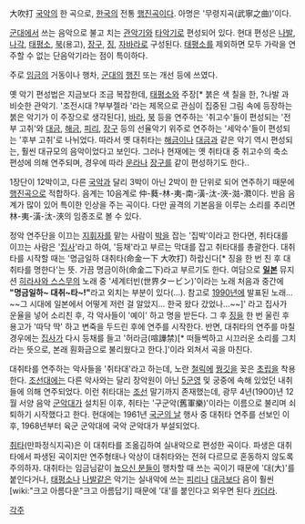 大吹打
[[국악]]의 한 곡으로, [[한국]]의 전통 [[행진곡]]이다. 아명은 '무령지곡(武寧之曲)'이다. 

[[군대]]에서 쓰는 음악으로 불고 치는 [[관악기]]와 [[타악기]]로 편성되어 있다. 현대 편성은 [[나발]], [[나각]], [[태평소]], [[북]](용고), [[장구]], [[징]], [[자바라]]로 구성된다. [[태평소]]를 제외하면 모두 가락을 연주할 수 없는 단음악기라는 점이 특이하다.

주로 [[임금]]의 거동이나 행차, [[군대]]의 [[행진]] 또는 개선 등에 쓰였다.

옛 악기 편성법은 지금보다 조금 복잡한데, [[태평소]]와 주장[* 붉은 색 칠을 한, ?나발 과 비슷한 관악기. '조전시대 ?부부젤라 '라는 제목으로 관심이 집중된 그림 속에 등장하는 붉은 악기가 이 주장으로 생각된다], [[바라]], [[북]] 등을 연주하는 '취고수'들이 편성되는 '전부 고취'와 [[대금]], [[해금]], [[피리]], [[장구]] 등의 선율악기 위주로 연주하는 '세악수'들이 편성되는 '후부 고취'로 나뉘었다. 따라서 옛 대취타는 [[해금]]이나 [[대금]]과 같은 악기 역시 편성되는, 훨씬 대규모의 음악이었다고 보인다. 그러나 현재에는 옛 취타대 중 취고수의 축소 편성에 의해 연주되며, 경우에 따라 [[운라]]나 [[장구]]를 같이 편성하기도 한다..

1장단이 12박이고, 다른 [[국악]]과 달리 3박이 아닌 2박이 한 단위로 되어 연주하기 때문에 [[행진곡]]으로 적합하다. 음계는 10음계로 仲-蕤-林-夷-南-潢-汰-浹-㴌-㶋이다. 반음 음계가 많이 있어 특이한 인상을 주는 곡이다. 다만 골격의 기본음을 이루는 소리를 추리면 林-夷-潢-汰-浹의 임종조로 볼 수 있다.

정악 연주단을 이끄는 [[지휘자]]를 맡는 사람이 [[박]]을 잡는 '집박'이라고 한다면, 취타대를 이끄는 사람은 '[[집사]]'라고 하여, '등채'라고 부르는 막대를 잡고 취타대를 총괄한다. 대취타를 시작할 때는 '명금일하 대취타(命金一下 大吹打) 하랍신다[* 징을 한 번 친 후 대취타를 명한다'는 뜻. 가끔 명금이하(命金二下)라고 부르기도 한다. 여담으로 '''[[일본]]''' 뮤지션 [[히라사와 스스무]]의 노래 중 '세계터빈(世界タービン)'이라는 노래 처음과 중간에 '''"명금일하~ 대취~타~!"'''라고 외치는 부분이 있다(…). 참고로 [[1990년]]에 발표된 노래… ~~그 시대에 일본에서 어떻게 저런 걸 알았지… 한국 왔다 갔었나…~~]' 라고 집사가 운율을 넣어 소리친 후, 각 악사들이 '예이' 하고 명을 받든다. 그 후 [[징]]을 한 번 울린 후 용고가 '따닥 딱' 하고 변죽을 두드린 후에 연주를 시작한다. 반면, 대취타의 연주를 마칠 경우에는 [[집사]]가 다시 등채를 들고 '허라금(喧譁禁)[* 떠들썩하고 시끄러운 소리를 그치라는 뜻으로, 본래 훤화금으로 불리웠다고 한다.]'이라 외쳐서 곡을 마친다.

대취타를 연주하는 악사들을 '취타대'라고 하는데, 노란 [[철릭]]에 [[꿩]]깃을 꽂은 [[초립]]을 착용한다. [[조선]]대에는 다른 악사와는 달리 장악원이 아닌 [[5군영]] 및 궁중에 속해 있었던 내취들에 의해 연주되었다. 이런 취타대는 [[조선]] 말기까지 존재했는데, 광무 4년(1900)년 12월 서양 음악 [[군악대]]가 설치된 이후, 취타는 '구군악(舊軍樂)'이라는 이름으로 불리며 쇠퇴하기 시작했다고 한다. 현대에는 1961년 [[국군의 날]] 행사 중 대취타 연주를 선보인 이후, 1968년부터 육군 군악대에 국악 군악대가 부설되었다.

[[취타]](만파정식지곡)은 이 대취타를 조옮김하여 실내악으로 편성한 곡이다. 파생은 대취타에서 파생된 곡이지만 연주형태나 악상이 대취타와는 전혀 다르므로 혼동하지 않도록 주의하자. 대취타는 임금님같이 [[높으신 분들]]이 행차할 때 쓰는 곡이기 때문에 '대(大)'를 붙인다거나, [[태평소]]나 [[나발]]같은 악기는 실내악에 쓰는 [[피리]]나 [[대금]]보다 음이 훨씬 [wiki:"크고 아름다운"크고 아름답기] 때문에 '대'를 붙인다고 외우면 된다 [[카더라]].

[[각주]]
